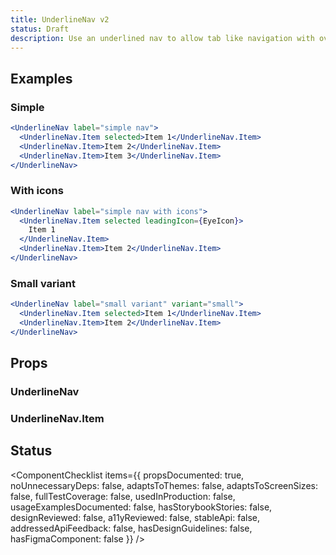 ```yaml
---
title: UnderlineNav v2
status: Draft
description: Use an underlined nav to allow tab like navigation with overflow behaviour in your UI.
---
```


## Examples

### Simple

```jsx live drafts
<UnderlineNav label="simple nav">
  <UnderlineNav.Item selected>Item 1</UnderlineNav.Item>
  <UnderlineNav.Item>Item 2</UnderlineNav.Item>
  <UnderlineNav.Item>Item 3</UnderlineNav.Item>
</UnderlineNav>
```

### With icons

```jsx live drafts
<UnderlineNav label="simple nav with icons">
  <UnderlineNav.Item selected leadingIcon={EyeIcon}>
    Item 1
  </UnderlineNav.Item>
  <UnderlineNav.Item>Item 2</UnderlineNav.Item>
</UnderlineNav>
```

### Small variant

```jsx live drafts
<UnderlineNav label="small variant" variant="small">
  <UnderlineNav.Item selected>Item 1</UnderlineNav.Item>
  <UnderlineNav.Item>Item 2</UnderlineNav.Item>
</UnderlineNav>
```

## Props

### UnderlineNav

<PropsTable>
  <PropsTableRow name="aria-label" type="string" />
  <PropsTableRow name="aria-labelledby" type="string" />
  <PropsTableRow name="aria-describedby" type="string" />
  <PropsTableRow
    name="overflow"
    type="'auto' | 'menu' | 'scroll'"
    defaultValue="auto"
    description="Controls the type of overflow behaviour in smaller screens"
  />
  <PropsTableRow name="align" type="right | left" defaultValue="left" description="The alignment of the nav links" />
  <PropsTableRow
    name="variant"
    type="default | small"
    defaultValue="default"
    description="The alignment of the nav links"
  />
  <PropsTableRow
    name="afterSelect"
    type="(event) => void"
    description="The handler that gets called when a nav link child is selected"
  />
  <PropsTableSxRow />
</PropsTable>

### UnderlineNav.Item

<PropsTable>
  <PropsTableRow name="leadingIcon" type="Component" description="The leading icon comes before item label" />
  <PropsTableRow name="selected" type="boolean" description="Whether the link is selected" />
  <PropsTableRow
    name="onSelect"
    type="(event) => void"
    description="The handler that gets called when a nav link is selected"
  />
  <PropsTableRow
    name="as"
    type="string | Component"
    defaultValue="a"
    description="What kind of component needs to be rendered"
  />
  <PropsTableSxRow />
</PropsTable>

## Status

<ComponentChecklist
  items={{
    propsDocumented: true,
    noUnnecessaryDeps: false,
    adaptsToThemes: false,
    adaptsToScreenSizes: false,
    fullTestCoverage: false,
    usedInProduction: false,
    usageExamplesDocumented: false,
    hasStorybookStories: false,
    designReviewed: false,
    a11yReviewed: false,
    stableApi: false,
    addressedApiFeedback: false,
    hasDesignGuidelines: false,
    hasFigmaComponent: false
  }}
/>
